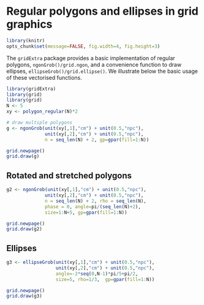 Regular polygons and ellipses in grid graphics
=============================================
<!-- 
%\VignetteEngine{knitr::rmarkdown}
%\VignetteIndexEntry{ngonGrob}
-->

```r
library(knitr)
opts_chunk$set(message=FALSE, fig.width=4, fig.height=3)
```

The `gridExtra` package provides a basic implementation of regular polygons, `ngonGrob()/grid.ngon`, and a convenience function to draw ellipses, `ellipseGrob()/grid.ellipse()`. We illustrate below the basic usage of these vectorised functions.

```r
library(gridExtra)
library(grid)
library(grid)
N <- 5
xy <- polygon_regular(N)*2

# draw multiple polygons
g <- ngonGrob(unit(xy[,1],"cm") + unit(0.5,"npc"),
              unit(xy[,2],"cm") + unit(0.5,"npc"),
              n = seq_len(N) + 2, gp=gpar(fill=1:N))

grid.newpage()
grid.draw(g)
```

## Rotated and stretched polygons

```r
g2 <- ngonGrob(unit(xy[,1],"cm") + unit(0.5,"npc"),
              unit(xy[,2],"cm") + unit(0.5,"npc"),
              n = seq_len(N) + 2, rho = seq_len(N),
              phase = 0, angle=pi/(seq_len(N)+2),
              size=1:N+5, gp=gpar(fill=1:N))

grid.newpage()
grid.draw(g2)
```

## Ellipses

```r
g3 <- ellipseGrob(unit(xy[,1],"cm") + unit(0.5,"npc"),
                  unit(xy[,2],"cm") + unit(0.5,"npc"),
                  angle=-2*seq(0,N-1)*pi/5+pi/2,
                  size=5, rho=1/3,  gp=gpar(fill=1:N))

grid.newpage()
grid.draw(g3)
```


